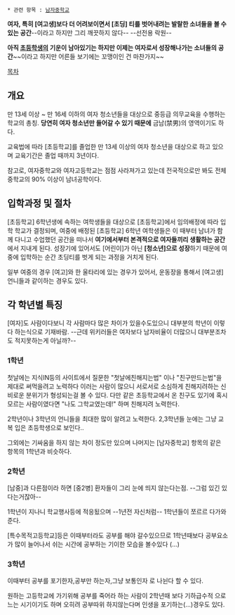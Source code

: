  * 관련 항목 : [[남자중학교]]

'''여자, 특히 [여고생]보다 더 어려보이면서 [초딩] 티를 벗어내려는 발랄한 소녀들을 볼 수 있는 공간'''--이라고 하지만 그리 깨끗하지 않다-- --선전용 락원--

'''아직 [[초등학생]]의 기운이 남아있기는 하지만 이제는 여자로서 성장해나가는 소녀들의 공간'''~~이라고 하지만 어른들 보기에는 꼬맹이인 건 마찬가지~~

[[목차]]  
== 개요 ==
만 13세 이상 ~ 만 16세 이하의 여자 청소년들을 대상으로 중등급 의무교육을 수행하는 학교의 총칭. '''당연히 여자 청소년만 들어갈 수 있기 때문에''' 금남(禁男)의 영역이기도 하다. 

교육법에 따라 [초등학교]를 졸업한 만 13세 이상의 여자 청소년을 대상으로 하고 있으며 교육기간은 졸업 때까지 3년이다. 

참고로, 여자중학교와 여자고등학교는 점점 사라져가고 있는데 전국적으로만 봐도 전체 중학교의 90% 이상이 남녀공학이다. 
== 입학과정 및 절차 == 
[초등학교] 6학년생에 속하는 여학생들을 대상으로 [초등학교]에서 임의배정에 따라 입학 학교가 결정되며, 여중에 배정된 [초등학교] 6학년 여학생들은 이 때부터 남녀가 함께 다니고 수업했던 공간을 떠나서 '''여기에서부터 본격적으로 여자들끼리 생활하는 공간'''에서 지내게 된다. 성장기에 있어서도 [어린이]가 아닌 '''[청소년]으로 성장'''하기 때문에 여중에 입학하는 순간 초딩티를 벗게 되는 과정을 거치게 된다. 

일부 여중의 경우 [여고]와 한 울타리에 있는 경우가 있어서, 운동장을 통해서 [여고생] 언니들과 같이하는 경우도 있다. 

== 각 학년별 특징 ==

[여자]도 사람이다보니 각 사람마다 많은 차이가 있을수도있으니 대부분의 학년이 이렇다 하는식으로 기재바람. --근데 위키러들은 여자보다 남자비율이 더많으니 대부분조차도 적지못하는게 아닐까?--

=== 1학년 ===

첫날에는 지식IN등의 사이트에서 질문한 "첫날에친해지는법" 이나 "친구만드는법"을 제대로 써먹을려고 노력하다 이러는 사람이 많으니 서로서로 소심하게 친해지려하는 신비로운 분위기가 형성되는걸 볼 수 있다. 다만 같은 초등학교에서 온 친구도 있기에 혹시 모르는 사람이였다면 "나도 그학교였는데!" 하며 친해지려 노력한다.

2학년이나 3학년의 언니들을 최대한 많이 알려고 노력한다. 2,3학년들 눈에는 그냥 교복 입은 초등학생으로 보인다..

그외에는 기싸움을 하지 않는 차이 정도만 있으며 나머지는 [남자중학교] 항목의 같은 항목의 1학년과 비슷하다.

=== 2학년 ===

[남중]과 다른점이라 하면 [중2병] 환자들이 그리 눈에 띄지 않는다는점. --그럼 있긴 있다는거잖아--

1학년이 지나니 학교행사등에 적응됬으며 --1년전 자신처럼-- 1학년들이 쪼르르 다가와준다.

[특수목적고등학교]등은 이때부터라도 공부를 해야 갈수있으므로 1학년때보다 공부요소가 많이 늘어나서 쉬는 시간에 공부하는 기이한 모습을 볼수있다 (...)



=== 3학년 ===

이때부터 공부를 포기한자,공부만 하는자,그냥 보통인자 로 나뉜다 할 수 있다.

원하는 고등학교에 가기위해 공부를 죽어라 하는 사람이 2학년때 보다 기하급수적 으로 느는 시기이기도 하며 오히려 공부따위 하지않는다며 인생을 포기하는(...)경우도 있다.
